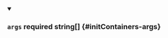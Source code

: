 
<details className="config-field" data-expandable="false" open>
<summary>

### `args` <span class="config-field-required" data-required="false">required</span> <span class="config-field-type">string[]</span> <span class="config-field-default"></span> <span class="config-field-enum"></span> {#initContainers-args}



</summary>



</details>
